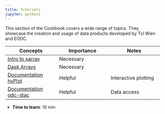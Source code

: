 ```yaml
---
title: Tutorials
jupyter: python3
---
```


This section of the Cookbook covers a wide range of topics. They showcase the
creation and usage of data products developed by TU Wien and EODC.


| Concepts | Importance | Notes |
|---|---|---|
| [Intro to xarray](https://foundations.projectpythia.org/core/xarray/xarray-intro.html) | Necessary | |
| [Dask Arrays](https://foundations.projectpythia.org/core/xarray/dask-arrays-xarray.html)| Necessary| |
| [Documentation hvPlot](https://hvplot.holoviz.org/)|Helpful|Interactive plotting|
| [Documentation odc-stac](https://odc-stac.readthedocs.io/en/latest/)|Helpful|Data access|

- **Time to learn**: 10 min
